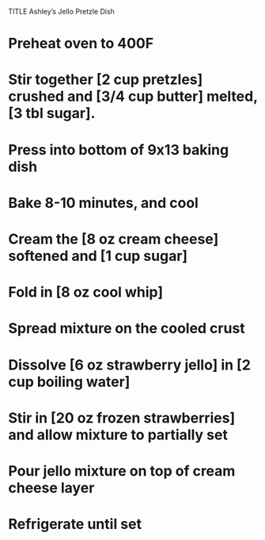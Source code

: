 TITLE Ashley's Jello Pretzle Dish

# Preheat oven to 400F
# Stir together [2 cup pretzles] crushed and [3/4 cup butter] melted, [3 tbl sugar].
# Press into bottom of 9x13 baking dish
# Bake 8-10 minutes, and cool
# Cream the [8 oz cream cheese] softened and [1 cup sugar]
# Fold in [8 oz cool whip]
# Spread mixture on the cooled crust
# Dissolve [6 oz strawberry jello] in [2 cup boiling water]
# Stir in [20 oz frozen strawberries] and allow mixture to partially set
# Pour jello mixture on top of cream cheese layer
# Refrigerate until set
